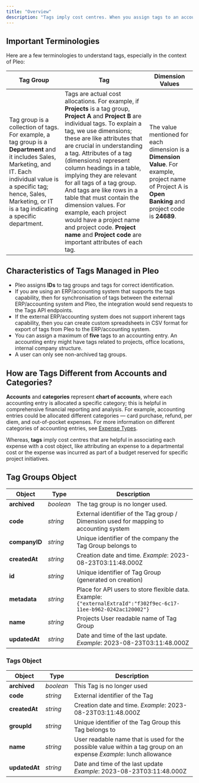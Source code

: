 ```yaml
---
title: "Overview"
description: "Tags imply cost centres. When you assign tags to an accounting entry, it helps in allocating the correct cost centres to the expense. For example, an expense of the  category is recorded in Pleo. This specific accounting entry is assigned the  tag. Assignment of tags helps in assessing the amount of cost incurred for specific reasons."
---
```


## Important Terminologies

Here are a few terminologies to understand tags, especially in the context of Pleo:

| Tag Group                                                                                                                                                                                                                                    | Tag                                                                                                                                                                                                                                                                                                                                                                                                                                                                                                                                                                                                    | Dimension Values                                                                                                                                           |
| -------------------------------------------------------------------------------------------------------------------------------------------------------------------------------------------------------------------------------------------- | ------------------------------------------------------------------------------------------------------------------------------------------------------------------------------------------------------------------------------------------------------------------------------------------------------------------------------------------------------------------------------------------------------------------------------------------------------------------------------------------------------------------------------------------------------------------------------------------------------ | ---------------------------------------------------------------------------------------------------------------------------------------------------------- |
| Tag group is a collection of tags. For example, a tag group is a **Department** and it includes Sales, Marketing, and IT. Each individual value is a specific tag; hence, Sales, Marketing, or IT is a tag indicating a specific department. | Tags are actual cost allocations. For example, if **Projects** is a tag group, **Project A** and **Project B** are individual tags. To explain a tag, we use dimensions; these are like attributes that are crucial in understanding a tag. Attributes of a tag (dimensions) represent column headings in a table, implying they are relevant for all tags of a tag group. And tags are like rows in a table that must contain the dimension values. For example, each project would have a project name and project code. **Project name** and **Project code** are important attributes of each tag. | The value mentioned for each dimension is a **Dimension Value**. For example, project name of Project A is **Open Banking** and project code is **24689**. |

## Characteristics of Tags Managed in Pleo

* Pleo assigns **IDs** to tag groups and tags for correct identification.
* If you are using an ERP/accounting system that supports the tags capability, then for synchronisation of tags between the external ERP/accounting system and Pleo, the integration would send requests to the Tags API endpoints.
* If the external ERP/accounting system does not support inherent tags capability, then you can create custom spreadsheets in CSV format for export of tags from Pleo to the ERP/accounting system.
* You can assign a maximum of **five** tags to an accounting entry. An accounting entry might have tags related to projects, office locations, internal company structure.
* A user can only see non-archived tag groups.

## How are Tags Different from Accounts and Categories?

**Accounts** and **categories** represent **chart of accounts**, where each accounting entry is allocated a specific category; this is helpful in comprehensive financial reporting and analysis. For example, accounting entries could be allocated different categories — card purchase, refund, per diem, and out-of-pocket expenses. For more information on different categories of accounting entries, see [Expense Types](/docs/expense-types).

Whereas, **tags** imply cost centres that are helpful in associating each expense with a cost object, like attributing an expense to a departmental cost or the expense was incurred as part of a budget reserved for specific project initiatives.

## Tag Groups Object

| Object        | Type      | Description                                                                                                      |
| ------------- | --------- | ---------------------------------------------------------------------------------------------------------------- |
| **archived**  | *boolean* | The tag group is no longer used.                                                                                 |
| **code**      | *string*  | External identifier of the Tag group / Dimension used for mapping to accounting system                           |
| **companyID** | *string*  | Unique identifier of the company the Tag Group belongs to                                                        |
| **createdAt** | *string*  | Creation date and time. *Example*: 2023-08-23T03:11:48.000Z                                                      |
| **id**        | *string*  | Unique identifier of Tag Group (generated on creation)                                                           |
| **metadata**  | *string*  | Place for API users to store flexible data. Example:`{"externalExtraId":"f302f9ec-6c17-11ee-b962-0242ac120002"}` |
| **name**      | *string*  | Projects User readable name of Tag Group                                                                         |
| **updatedAt** | *string*  | Date and time of the last update. *Example*: 2023-08-23T03:11:48.000Z                                            |

### Tags Object

| Object        | Type      | Description                                                                                                        |
| ------------- | --------- | ------------------------------------------------------------------------------------------------------------------ |
| **archived**  | *boolean* | This Tag is no longer used                                                                                         |
| **code**      | *string*  | External identifier of the Tag                                                                                     |
| **createdAt** | *string*  | Creation date and time. *Example*: 2023-08-23T03:11:48.000Z                                                        |
| **groupId**   | *string*  | Unique identifier of the Tag Group this Tag belongs to                                                             |
| **name**      | *string*  | User readable name that is used for the possible value within a tag group on an expense *Example*: lunch allowance |
| **updatedAt** | *string*  | Date and time of the last update *Example*: 2023-08-23T03:11:48.000Z                                               |
